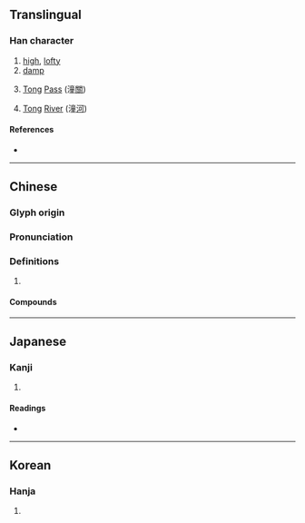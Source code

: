 {{character info/new}}
==Translingual==

===Han character===
{{Han char|rn=85|rad=水|as=12|sn=15|four=30114|canj=EYTG|ids=⿰氵童}}

# [[high]], [[lofty]]
# [[damp]]
# {{lb|zh|geography}} [[Tong]] [[pass|Pass]] (潼[[關]])
# {{lb|zh|geography}} [[Tong]] [[river|River]] (潼[[河]])

====References====
* {{Han ref|kx=0651.110|dkj=18302|dj=1061.170|hdz=31746.070|uh=6F7C|ud=28540|bh=BCE0|bd=48352}}

----

==Chinese==
{{zh-forms}}

===Glyph origin===
{{Han etym}}

===Pronunciation===
{{zh-pron
|m=tóng
|c=tung4
|mc=y
|oc=y
|cat=
}}

===Definitions===
{{zh-hanzi}}

# {{rfdef|zh}}

====Compounds====
{{zh-der|潼關|潼河|潼潼|臨潼鬥寶}}

----

==Japanese==

===Kanji===
{{ja-kanji|grade=|rs=水12}}

# {{defn|lang=ja|sort=水12}}

====Readings====
* {{ja-readings|on=[[どう]] (dō), [[とう]] (tō)|kun=}}

----

==Korean==

===Hanja===
{{ko-hanja|hangeul=동|eumhun=|rv=dong|mr=tong|y=tong}}

# {{defn|lang=ko|sort=水12}}
